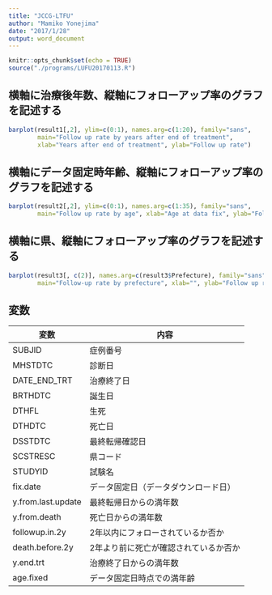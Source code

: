 ```yaml
---
title: "JCCG-LTFU"
author: "Mamiko Yonejima"
date: "2017/1/28"
output: word_document
---
```


```r
knitr::opts_chunk$set(echo = TRUE)
source("./programs/LUFU20170113.R")
```

## 横軸に治療後年数、縦軸にフォローアップ率のグラフを記述する
```r
barplot(result1[,2], ylim=c(0:1), names.arg=c(1:20), family="sans",
        main="Follow up rate by years after end of treatment",
        xlab="Years after end of treatment", ylab="Follow up rate")
```

## 横軸にデータ固定時年齢、縦軸にフォローアップ率のグラフを記述する
```r
barplot(result2[,2], ylim=c(0:1), names.arg=c(1:35), family="sans",
        main="Follow up rate by age", xlab="Age at data fix", ylab="Follow up rate")
```

## 横軸に県、縦軸にフォローアップ率のグラフを記述する
```r
barplot(result3[, c(2)], names.arg=c(result3$Prefecture), family="sans", las=3, ylim=c(0:1),
        main="Follow-up rate by prefecture", xlab="", ylab="Follow up rate", cex.names=0.7)
```

## 変数
|変数|内容|
|----|----|
|SUBJID|症例番号|
|MHSTDTC|診断日|
|DATE_END_TRT|治療終了日|
|BRTHDTC|誕生日|
|DTHFL|生死|
|DTHDTC|死亡日|
|DSSTDTC|最終転帰確認日|
|SCSTRESC|県コード|
|STUDYID|試験名|
|fix.date|データ固定日（データダウンロード日）|
|y.from.last.update|最終転帰日からの満年数|
|y.from.death|死亡日からの満年数|
|followup.in.2y|2年以内にフォローされているか否か|
|death.before.2y|2年より前に死亡が確認されているか否か|
|y.end.trt|治療終了日からの満年数|
|age.fixed|データ固定日時点での満年齢|
